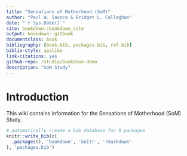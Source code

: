 ```yaml
--- 
title: "Sensations of Motherhood (SoM)"
author: "Paul W. Savoca & Bridget L. Callaghan"
date: "`r Sys.Date()`"
site: bookdown::bookdown_site
output: bookdown::gitbook
documentclass: book
bibliography: [book.bib, packages.bib, ref.bib]
biblio-style: apalike
link-citations: yes
github-repo: rstudio/bookdown-demo
description: "SoM Study"
---
```


# Introduction
This wiki contains information for the Sensations of Motherhood (SoM) Study. 


```r
# automatically create a bib database for R packages
knitr::write_bib(c(
  .packages(), 'bookdown', 'knitr', 'rmarkdown'
), 'packages.bib')
```
